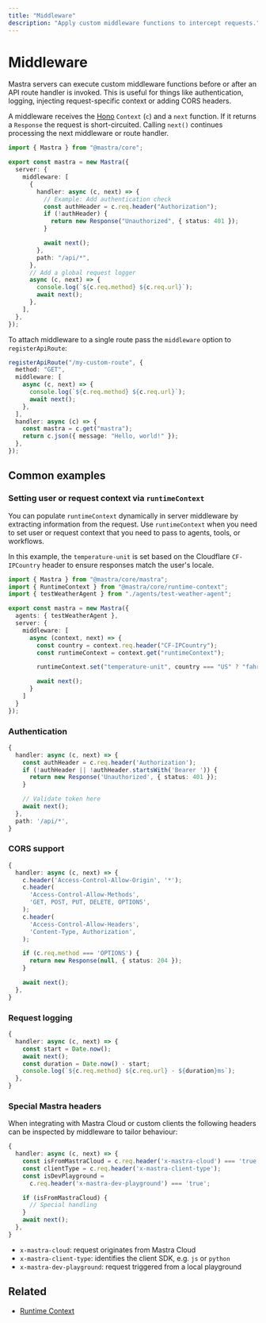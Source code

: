 ```yaml
---
title: "Middleware"
description: "Apply custom middleware functions to intercept requests."
---
```


# Middleware

Mastra servers can execute custom middleware functions before or after an API
route handler is invoked. This is useful for things like authentication,
logging, injecting request-specific context or adding CORS headers.

A middleware receives the [Hono](https://hono.dev) `Context` (`c`) and a `next`
function. If it returns a `Response` the request is short-circuited. Calling
`next()` continues processing the next middleware or route handler.

```typescript copy showLineNumbers
import { Mastra } from "@mastra/core";

export const mastra = new Mastra({
  server: {
    middleware: [
      {
        handler: async (c, next) => {
          // Example: Add authentication check
          const authHeader = c.req.header("Authorization");
          if (!authHeader) {
            return new Response("Unauthorized", { status: 401 });
          }

          await next();
        },
        path: "/api/*",
      },
      // Add a global request logger
      async (c, next) => {
        console.log(`${c.req.method} ${c.req.url}`);
        await next();
      },
    ],
  },
});
```

To attach middleware to a single route pass the `middleware` option to
`registerApiRoute`:

```typescript copy showLineNumbers
registerApiRoute("/my-custom-route", {
  method: "GET",
  middleware: [
    async (c, next) => {
      console.log(`${c.req.method} ${c.req.url}`);
      await next();
    },
  ],
  handler: async (c) => {
    const mastra = c.get("mastra");
    return c.json({ message: "Hello, world!" });
  },
});
```

## Common examples

### Setting user or request context via `runtimeContext`

You can populate `runtimeContext` dynamically in server middleware by extracting information from the request. Use `runtimeContext` when you need to set user or request context that you need to pass to agents, tools, or workflows.

In this example, the `temperature-unit` is set based on the Cloudflare `CF-IPCountry` header to ensure responses match the user's locale.

```typescript filename="src/mastra/index.ts" showLineNumbers copy
import { Mastra } from "@mastra/core/mastra";
import { RuntimeContext } from "@mastra/core/runtime-context";
import { testWeatherAgent } from "./agents/test-weather-agent";

export const mastra = new Mastra({
  agents: { testWeatherAgent },
  server: {
    middleware: [
      async (context, next) => {
        const country = context.req.header("CF-IPCountry");
        const runtimeContext = context.get("runtimeContext");

        runtimeContext.set("temperature-unit", country === "US" ? "fahrenheit" : "celsius");

        await next();
      }
    ]
  }
});
```

### Authentication

```typescript copy
{
  handler: async (c, next) => {
    const authHeader = c.req.header('Authorization');
    if (!authHeader || !authHeader.startsWith('Bearer ')) {
      return new Response('Unauthorized', { status: 401 });
    }

    // Validate token here
    await next();
  },
  path: '/api/*',
}
```

### CORS support

```typescript copy
{
  handler: async (c, next) => {
    c.header('Access-Control-Allow-Origin', '*');
    c.header(
      'Access-Control-Allow-Methods',
      'GET, POST, PUT, DELETE, OPTIONS',
    );
    c.header(
      'Access-Control-Allow-Headers',
      'Content-Type, Authorization',
    );

    if (c.req.method === 'OPTIONS') {
      return new Response(null, { status: 204 });
    }

    await next();
  },
}
```

### Request logging

```typescript copy
{
  handler: async (c, next) => {
    const start = Date.now();
    await next();
    const duration = Date.now() - start;
    console.log(`${c.req.method} ${c.req.url} - ${duration}ms`);
  },
}
```

### Special Mastra headers

When integrating with Mastra Cloud or custom clients the following headers can
be inspected by middleware to tailor behaviour:

```typescript copy
{
  handler: async (c, next) => {
    const isFromMastraCloud = c.req.header('x-mastra-cloud') === 'true';
    const clientType = c.req.header('x-mastra-client-type');
    const isDevPlayground =
      c.req.header('x-mastra-dev-playground') === 'true';

    if (isFromMastraCloud) {
      // Special handling
    }
    await next();
  },
}
```
- `x-mastra-cloud`: request originates from Mastra Cloud
- `x-mastra-client-type`: identifies the client SDK, e.g. `js` or `python`
- `x-mastra-dev-playground`: request triggered from a local playground

## Related

- [Runtime Context](./runtime-context.mdx)
